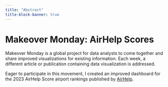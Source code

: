 ```yaml
---
title: "Abstract"
title-block-banner: true
---
```


# Makeover Monday: AirHelp Scores

Makeover Monday is a global project for data analysts to come together and share improved visualizations for existing information.  Each week, a different article or publication containing data visualization is addressed.

Eager to participate in this movement, I created an improved dashboard for the 2023 AirHelp Score airport rankings published by [AirHelp](https://www.airhelp.com/en-gb/airhelp-score/).
